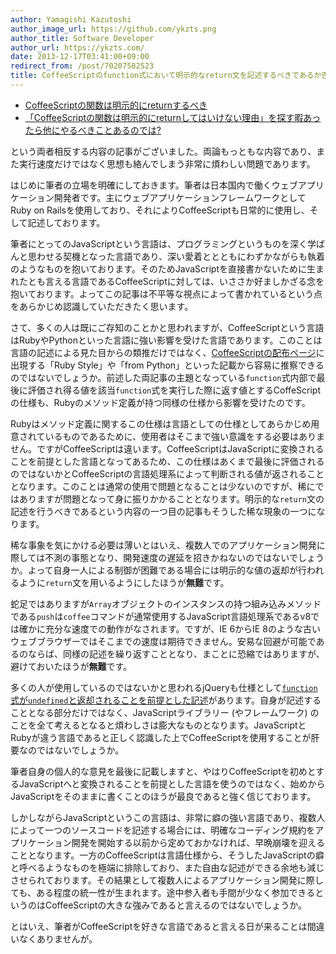 ```yaml
---
author: Yamagishi Kazutoshi
author_image_url: https://github.com/ykzts.png
author_title: Software Developer
author_url: https://ykzts.com/
date: 2013-12-17T03:41:00+09:00
redirect_from: /post/70207582523
title: CoffeeScriptのfunction式において明示的なreturn文を記述するべきであるか否か
---
```


- [CoffeeScriptの関数は明示的にreturnするべき](http://kadoppe.com/archives/2013/12/coffeescript-function-return.html)
- [「CoffeeScriptの関数は明示的にreturnしてはいけない理由」を探す暇あったら他にやるべきことあるのでは?](http://mizchi.hatenablog.com/entry/2013/12/16/184306)

という両者相反する内容の記事がございました。両論もっともな内容であり、また実行速度だけではなく思想も絡んでしまう非常に煩わしい問題であります。

<!--truncate-->

はじめに筆者の立場を明確にしておきます。筆者は日本国内で働くウェブアプリケーション開発者です。主にウェブアプリケーションフレームワークとしてRuby on Railsを使用しており、それによりCoffeeScriptも日常的に使用し、そして記述しております。

筆者にとってのJavaScriptという言語は、プログラミングというものを深く学ばんと思わせる契機となった言語であり、深い愛着ととともにわずかながらも執着のようなものを抱いております。そのためJavaScriptを直接書かないために生まれたとも言える言語であるCoffeeScriptに対しては、いささか好ましかざる念を抱いております。よってこの記事は不平等な視点によって書かれているという点をあらかじめ認識していただきたく思います。

さて、多くの人は既にご存知のことかと思われますが、CoffeeScriptという言語はRubyやPythonといった言語に強い影響を受けた言語であります。このことは言語の記述による見た目からの類推だけではなく、[CoffeeScriptの配布ページ](http://coffeescript.org/)に出現する「Ruby Style」や「from Python」といった記載から容易に推察できるのではないでしょうか。前述した両記事の主題となっている`function`式内部で最後に評価され得る値を該当`function`式を実行した際に返す値とするCoffeScriptの仕様も、Rubyのメソッド定義が持つ同様の仕様から影響を受けたのです。

Rubyはメソッド定義に関するこの仕様は言語としての仕様としてあらかじめ用意されているものであるために、使用者はそこまで強い意識をする必要はありません。ですがCoffeeScriptは違います。CoffeeScriptはJavaScriptに変換されることを前提とした言語となってあるため、この仕様はあくまで最後に評価されるのではないかとCoffeeScriptの言語処理系によって判断される値が返されることとなります。このことは通常の使用で問題となることは少ないのですが、稀にではありますが問題となって身に振りかかることとなります。明示的な`return`文の記述を行うべきであるという内容の一つ目の記事もそうした稀な現象の一つになります。

稀な事象を気にかける必要は薄いとはいえ、複数人でのアプリケーション開発に際しては不測の事態となり、開発速度の遅延を招きかねないのではないでしょうか。よって自身一人による制御が困難である場合には明示的な値の返却が行われるように`return`文を用いるようにしたほうが**無難**です。

蛇足ではありますが`Array`オブジェクトのインスタンスの持つ組み込みメソッドである`push`は`coffee`コマンドが通常使用するJavaScript言語処理系であるv8では確かに充分な速度での動作がなされます。ですが、IE 6からIE 8のような古いウェブブラウザーではそこまでの速度は期待できません。安易な回避が可能であるのならば、同様の記述を繰り返すこととなり、まことに恐縮ではありますが、避けておいたほうが**無難**です。

多くの人が使用しているのではないかと思われるjQueryも仕様として[`function`式が`undefined`と返却されることを前提とした記述](https://github.com/jquery/jquery/blob/2.0.3/src/event.js#L573)があります。自身が記述することとなる部分だけではなく、JavaScriptライブラリー (やフレームワーク) のことを全て考えるとなると煩わしさは膨大なものとなります。JavaScriptとRubyが違う言語であると正しく認識した上でCoffeeScriptを使用することが肝要なのではないでしょうか。

筆者自身の個人的な意見を最後に記載しますと、やはりCoffeeScriptを初めとするJavaScriptへと変換されることを前提とした言語を使うのではなく、始めからJavaScriptをそのままに書くことのほうが最良であると強く信じております。

しかしながらJavaScriptというこの言語は、非常に癖の強い言語であり、複数人によって一つのソースコードを記述する場合には、明確なコーディング規約をアプリケーション開発を開始する以前から定めておかなければ、早晩崩壊を迎えることとなります。一方のCoffeeScriptは言語仕様から、そうしたJavaScriptの癖と呼べるようなものを極端に排除しており、また自由な記述ができる余地も減じさせられております。その結果として複数人によるアプリケーション開発に際しても、ある程度の統一性が生まれます。途中参入者も手間が少なく参加できるというのはCoffeeScriptの大きな強みであると言えるのではないでしょうか。

とはいえ、筆者がCoffeeScriptを好きな言語であると言える日が来ることは間違いなくありませんが。
